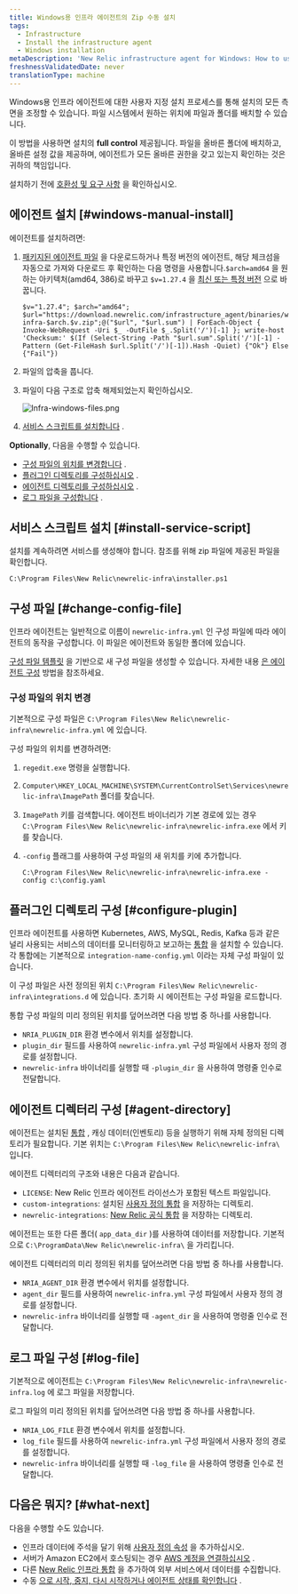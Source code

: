 ```yaml
---
title: Windows용 인프라 에이전트의 Zip 수동 설치
tags:
  - Infrastructure
  - Install the infrastructure agent
  - Windows installation
metaDescription: 'New Relic infrastructure agent for Windows: How to use the manual install script so you can adapt it to your environment.'
freshnessValidatedDate: never
translationType: machine
---
```


Windows용 인프라 에이전트에 대한 사용자 지정 설치 프로세스를 통해 설치의 모든 측면을 조정할 수 있습니다. 파일 시스템에서 원하는 위치에 파일과 폴더를 배치할 수 있습니다.

이 방법을 사용하면 설치의 <DNT>**full control**</DNT> 제공됩니다. 파일을 올바른 폴더에 배치하고, 올바른 설정 값을 제공하며, 에이전트가 모든 올바른 권한을 갖고 있는지 확인하는 것은 귀하의 책임입니다.

설치하기 전에 [호환성 및 요구 사항](/docs/infrastructure/install-infrastructure-agent/get-started/requirements-infrastructure-agent) 을 확인하십시오.

## 에이전트 설치 [#windows-manual-install]

에이전트를 설치하려면:

1. [패키지된 에이전트 파일](https://download.newrelic.com/infrastructure_agent/binaries/windows/) 을 다운로드하거나 특정 버전의 에이전트, 해당 체크섬을 자동으로 가져와 다운로드 후 확인하는 다음 명령을 사용합니다.`$arch=amd64` 을 원하는 아키텍처(amd64, 386)로 바꾸고 `$v=1.27.4` 을 [최신 또는 특정 버전](https://github.com/newrelic/infrastructure-agent/releases/latest) 으로 바꿉니다.

   ```
   $v="1.27.4"; $arch="amd64"; $url="https://download.newrelic.com/infrastructure_agent/binaries/windows/$arch/newrelic-infra-$arch.$v.zip";@("$url", "$url.sum") | ForEach-Object { Invoke-WebRequest -Uri $_ -OutFile $_.Split('/')[-1] }; write-host 'Checksum:' $(If (Select-String -Path "$url.sum".Split('/')[-1] -Pattern (Get-FileHash $url.Split('/')[-1]).Hash -Quiet) {"Ok"} Else {"Fail"})
   ```

2. 파일의 압축을 풉니다.

3. 파일이 다음 구조로 압축 해제되었는지 확인하십시오.

   <img
     title="Infra-windows-files.png"
     alt="Infra-windows-files.png"
     src="/images/infrastructure_diagram_infra-agent-windows-folder-structure.webp"
   />

4. [서비스 스크립트를 설치합니다](#install-service-script) .

<DNT>**Optionally**</DNT>, 다음을 수행할 수 있습니다.

* [구성 파일의 위치를 변경합니다](#change-config-file) .
* [플러그인 디렉토리를 구성하십시오](#configure-plugin) .
* [에이전트 디렉토리를 구성하십시오](#agent-directory) .
* [로그 파일을 구성합니다](#log-file) .

## 서비스 스크립트 설치 [#install-service-script]

설치를 계속하려면 서비스를 생성해야 합니다. 참조를 위해 zip 파일에 제공된 파일을 확인합니다.

```
C:\Program Files\New Relic\newrelic-infra\installer.ps1
```

## 구성 파일 [#change-config-file]

인프라 에이전트는 일반적으로 이름이 `newrelic-infra.yml` 인 구성 파일에 따라 에이전트의 동작을 구성합니다. 이 파일은 에이전트와 동일한 폴더에 있습니다.

[구성 파일 템플릿](/docs/infrastructure/new-relic-infrastructure/configuration/infrastructure-config-file-template-newrelic-infrayml) 을 기반으로 새 구성 파일을 생성할 수 있습니다. 자세한 내용 [은 에이전트 구성](/docs/infrastructure/new-relic-infrastructure/configuration/configure-infrastructure-agent) 방법을 참조하세요.

### 구성 파일의 위치 변경

기본적으로 구성 파일은 `C:\Program Files\New Relic\newrelic-infra\newrelic-infra.yml` 에 있습니다.

구성 파일의 위치를 변경하려면:

1. `regedit.exe` 명령을 실행합니다.

2. `Computer\HKEY_LOCAL_MACHINE\SYSTEM\CurrentControlSet\Services\newrelic-infra\ImagePath` 폴더를 찾습니다.

3. `ImagePath` 키를 검색합니다. 에이전트 바이너리가 기본 경로에 있는 경우 `C:\Program Files\New Relic\newrelic-infra\newrelic-infra.exe` 에서 키를 찾습니다.

4. `-config` 플래그를 사용하여 구성 파일의 새 위치를 키에 추가합니다.

   ```
   C:\Program Files\New Relic\newrelic-infra\newrelic-infra.exe -config c:\config.yaml
   ```

## 플러그인 디렉토리 구성 [#configure-plugin]

인프라 에이전트를 사용하면 Kubernetes, AWS, MySQL, Redis, Kafka 등과 같은 널리 사용되는 서비스의 데이터를 모니터링하고 보고하는 [통합](/docs/infrastructure/host-integrations/get-started/introduction-host-integrations) 을 설치할 수 있습니다. 각 통합에는 기본적으로 `integration-name-config.yml` 이라는 자체 구성 파일이 있습니다.

이 구성 파일은 사전 정의된 위치 `C:\Program Files\New Relic\newrelic-infra\integrations.d` 에 있습니다. 초기화 시 에이전트는 구성 파일을 로드합니다.

통합 구성 파일의 미리 정의된 위치를 덮어쓰려면 다음 방법 중 하나를 사용합니다.

* `NRIA_PLUGIN_DIR` 환경 변수에서 위치를 설정합니다.
* `plugin_dir` 필드를 사용하여 `newrelic-infra.yml` 구성 파일에서 사용자 정의 경로를 설정합니다.
* `newrelic-infra` 바이너리를 실행할 때 `-plugin_dir` 을 사용하여 명령줄 인수로 전달합니다.

## 에이전트 디렉터리 구성 [#agent-directory]

에이전트는 설치된 [통합](/docs/infrastructure/host-integrations/get-started/introduction-host-integrations) , 캐싱 데이터(인벤토리) 등을 실행하기 위해 자체 정의된 디렉토리가 필요합니다. 기본 위치는 `C:\Program Files\New Relic\newrelic-infra\` 입니다.

에이전트 디렉터리의 구조와 내용은 다음과 같습니다.

* `LICENSE`: New Relic 인프라 에이전트 라이선스가 포함된 텍스트 파일입니다.
* `custom-integrations`: 설치된 [사용자 정의 통합](/docs/integrations/integrations-sdk/getting-started/introduction-infrastructure-integrations-sdk) 을 저장하는 디렉토리.
* `newrelic-integrations`: [New Relic 공식 통합](/docs/infrastructure/host-integrations/get-started/introduction-host-integrations) 을 저장하는 디렉토리.

에이전트는 또한 다른 폴더( `app_data_dir` )를 사용하여 데이터를 저장합니다. 기본적으로 `C:\ProgramData\New Relic\newrelic-infra\` 을 가리킵니다.

에이전트 디렉터리의 미리 정의된 위치를 덮어쓰려면 다음 방법 중 하나를 사용합니다.

* `NRIA_AGENT_DIR` 환경 변수에서 위치를 설정합니다.
* `agent_dir` 필드를 사용하여 `newrelic-infra.yml` 구성 파일에서 사용자 정의 경로를 설정합니다.
* `newrelic-infra` 바이너리를 실행할 때 `-agent_dir` 을 사용하여 명령줄 인수로 전달합니다.

## 로그 파일 구성 [#log-file]

기본적으로 에이전트는 `C:\Program Files\New Relic\newrelic-infra\newrelic-infra.log` 에 로그 파일을 저장합니다.

로그 파일의 미리 정의된 위치를 덮어쓰려면 다음 방법 중 하나를 사용합니다.

* `NRIA_LOG_FILE` 환경 변수에서 위치를 설정합니다.
* `log_file` 필드를 사용하여 `newrelic-infra.yml` 구성 파일에서 사용자 정의 경로를 설정합니다.
* `newrelic-infra` 바이너리를 실행할 때 `-log_file` 을 사용하여 명령줄 인수로 전달합니다.

<InstallFeedback/>

## 다음은 뭐지? [#what-next]

다음을 수행할 수도 있습니다.

* 인프라 데이터에 주석을 달기 위해 [사용자 정의 속성](/docs/infrastructure/install-infrastructure-agent/configuration/infrastructure-agent-configuration-settings/#custom-attributes) 을 추가하십시오.
* 서버가 Amazon EC2에서 호스팅되는 경우 [AWS 계정을 연결하십시오](/docs/integrations/amazon-integrations/get-started/connect-aws-new-relic-infrastructure-monitoring/) .
* 다른 [New Relic 인프라 통합](/docs/integrations/infrastructure-integrations/get-started/introduction-infrastructure-integrations/) 을 추가하여 외부 서비스에서 데이터를 수집합니다.
* 수동 [으로 시작, 중지, 다시 시작하거나 에이전트 상태를 확인합니다](/docs/infrastructure/install-infrastructure-agent/manage-your-agent/start-stop-restart-infrastructure-agent/#windows) .
